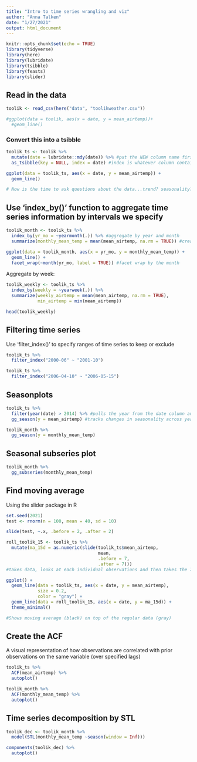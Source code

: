 ```yaml
---
title: "Intro to time series wrangling and viz"
author: "Anna Talken"
date: "1/27/2021"
output: html_document
---
```


```r
knitr::opts_chunk$set(echo = TRUE)
library(tidyverse)
library(here)
library(lubridate)
library(tsibble)
library(feasts)
library(slider)
```

## Read in the data

```r
toolik <- read_csv(here("data", "toolikweather.csv"))

#ggplot(data = toolik, aes(x = date, y = mean_airtemp))+
  #geom_line()
```

### Convert this into a tsibble
```r
toolik_ts <- toolik %>%
  mutate(date = lubridate::mdy(date)) %>% #put the NEW column name first (in this case, 'date' is replacing the old 'date')
  as_tsibble(key = NULL, index = date) #index is whatever column contains time series data
```

```r
ggplot(data = toolik_ts, aes(x = date, y = mean_airtemp)) +
  geom_line()

# Now is the time to ask questions about the data...trend? seasonality?
```

## Use 'index_by()' function to aggregate time series information by intervals we specify

```r
toolik_month <- toolik_ts %>% 
  index_by(yr_mo = ~yearmonth(.)) %>% #aggregate by year and month
  summarize(monthly_mean_temp = mean(mean_airtemp, na.rm = TRUE)) #creating a new column called monthly mean temp that is the average daily air temps within that month

ggplot(data = toolik_month, aes(x = yr_mo, y = monthly_mean_temp)) +
  geom_line() +
  facet_wrap(~month(yr_mo, label = TRUE)) #facet wrap by the month
```

Aggregate by week:
```r
toolik_weekly <- toolik_ts %>% 
  index_by(weekly = ~yearweek(.)) %>% 
  summarize(weekly_airtemp = mean(mean_airtemp, na.rm = TRUE),
            min_airtemp = min(mean_airtemp))

head(toolik_weekly)
```

## Filtering time series

Use 'filter_index()' to specify ranges of time series to keep or exclude 

```r
toolik_ts %>% 
  filter_index("2000-06" ~ "2001-10")
```
```r
toolik_ts %>% 
  filter_index("2006-04-10" ~ "2006-05-15")
```
## Seasonplots

```r
toolik_ts %>% 
  filter(year(date) > 2014) %>% #pulls the year from the date column and filters to include only years greater than 2014
  gg_season(y = mean_airtemp) #tracks changes in seasonality across years

toolik_month %>% 
  gg_season(y = monthly_mean_temp)
```

## Seasonal subseries plot

```r
toolik_month %>% 
  gg_subseries(monthly_mean_temp)
```

## Find moving average

Using the slider package in R

```r
set.seed(2021)
test <- rnorm(n = 100, mean = 40, sd = 10)

slide(test, ~.x, .before = 2, .after = 2)
```

```r
roll_toolik_15 <- toolik_ts %>% 
  mutate(ma_15d = as.numeric(slide(toolik_ts$mean_airtemp,
                                   mean,
                                   .before = 7,
                                   .after = 7)))
#takes data, looks at each individual observations and then takes the 7 observations before it and the 7 observations after it and calculating the mean of all 15 observations and returns it as a value in the vector 'ma_15d'

ggplot() +
  geom_line(data = toolik_ts, aes(x = date, y = mean_airtemp),
            size = 0.2,
            color = "gray") +
  geom_line(data = roll_toolik_15, aes(x = date, y = ma_15d)) +
  theme_minimal()

#Shows moving average (black) on top of the regular data (gray)
```

## Create the ACF

A visual representation of how observations are correlated with prior observations on the same variable (over specified lags)

```r
toolik_ts %>% 
  ACF(mean_airtemp) %>% 
  autoplot()

toolik_month %>% 
  ACF(monthly_mean_temp) %>% 
  autoplot()
```
## Time series decomposition by STL

```r
toolik_dec <- toolik_month %>% 
  model(STL(monthly_mean_temp ~season(window = Inf)))

components(toolik_dec) %>% 
  autoplot()
```








